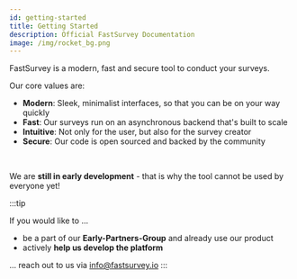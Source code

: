 ```yaml
---
id: getting-started
title: Getting Started
description: Official FastSurvey Documentation
image: /img/rocket_bg.png
---
```


FastSurvey is a modern, fast and secure tool to conduct your surveys.

<div>Our core values are:</div>

- **Modern**: Sleek, minimalist interfaces, so that you can be on your way quickly
- **Fast**: Our surveys run on an asynchronous backend that's built to scale
- **Intuitive**: Not only for the user, but also for the survey creator
- **Secure**: Our code is open sourced and backed by the community

<br/>

We are **still in early development** - that is why the tool cannot be used by everyone yet!

:::tip

If you would like to ...

* be a part of our **Early-Partners-Group** and already use our product
* actively **help us develop the platform**

... reach out to us via [info@fastsurvey.io](mailto:collab@fastsurvey.io)
:::
